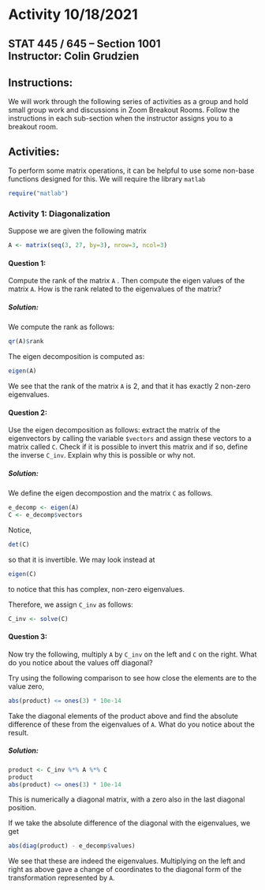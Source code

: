 # Activity 10/18/2021

## STAT 445 / 645 -- Section 1001 <br> Instructor: Colin Grudzien<br>

## Instructions:
We will work through the following series of activities as a group and hold small group work and discussions in Zoom Breakout Rooms.  Follow the instructions in each sub-section when the instructor assigns you to a breakout room.

## Activities:

To perform some matrix operations, it can be helpful to use some non-base functions designed for this.  We will require the library `matlab`

```r
require("matlab")
```


### Activity 1: Diagonalization

Suppose we are given the following matrix
```r
A <- matrix(seq(3, 27, by=3), nrow=3, ncol=3)
```

#### Question 1:
Compute the rank of the matrix `A` . Then compute the eigen values of the matrix `A`.  How is the rank related to the eigenvalues of the matrix?

##### Solution:

We compute the rank as follows:
```r
qr(A)$rank
```

The eigen decomposition is computed as:
```r
eigen(A)
```

We see that the rank of the matrix `A` is 2, and that it has exactly 2 non-zero eigenvalues.

#### Question 2:
Use the  eigen decomposition as follows: extract the matrix of the eigenvectors by calling the variable `$vectors` and assign these vectors to a matrix called `C`.  Check if it is possible to invert this matrix and if so, define the inverse `C_inv`.  Explain why this is possible or why not.


##### Solution:

We define the eigen decompostion and the matrix `C` as follows.
```r
e_decomp <- eigen(A)
C <- e_decomp$vectors
```

Notice,
```r
det(C)
```
so that it is invertible.  We may look instead at
```r
eigen(C)
```
to notice that this has complex, non-zero eigenvalues.

Therefore, we assign `C_inv` as follows:
```r
C_inv <- solve(C)
```


#### Question 3: 
Now try the following, multiply `A` by `C_inv` on the left and `C` on the right.  What do you notice about the values off diagonal? 

Try using the following comparison to see how close the elements are to the value zero,
```r
abs(product) <= ones(3) * 10e-14
```

Take the diagonal elements of the product above and find the absolute difference of these from the eigenvalues of `A`. What do you notice about the result.

##### Solution:

```r
product <- C_inv %*% A %*% C
product
abs(product) <= ones(3) * 10e-14
```
This is numerically a diagonal matrix, with a zero also in the last diagonal position.

If we take the absolute difference of the diagonal with the eigenvalues, we get
```r
abs(diag(product) - e_decomp$values)
```
We see that these are indeed the eigenvalues.  Multiplying on the left and right as above gave a change of coordinates to the diagonal form of the transformation represented by `A`.

